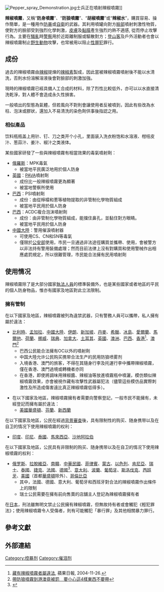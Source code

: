 {{refimprove|time=2016-01-10}}
[[File:Pepper_spray_Demonstration.jpg|thumb]]士兵正在噴射辣椒噴霧]]

'''辣椒噴霧'''，又稱“'''防身噴霧'''”、“'''防狼噴霧'''”、“'''胡椒噴霧'''”或“'''辣椒水'''”，購買容易、操作簡單，是一種用作[[防暴|防暴]]或[[自衛|自衛]]的武器。其利用噴罐向對方[[臉|臉部]]噴射刺激性物質，使對方的臉部受到強烈化學刺激，[[皮膚|皮膚]]及[[黏膜|黏膜]]產生強烈灼熱不適感, 從而停止攻擊行為。主要在[[骚乱|騷亂]]時[[警察|警察]]用於近距離制服或驅散對方；[[登山客|登山客]]及戶外活動者也會以辣椒噴霧制止[[野生动物|野生動物]]攻擊，也常被用以阻止[[性罪犯|性罪犯]]罪行。

== 成份 ==
過去的辣椒噴霧由[[辣椒|辣椒]]提煉的[[辣椒素|辣椒素]]製成，因此當被辣椒噴霧噴射後不能以水清洗，否則水份溶解溶液後會對臉部的刺激加強。{{citation needed span|text=若辣椒噴霧入了眼，更可能對[[角膜|角膜]]構成永久損害。}}

現時的辣椒噴霧已經具備人工合成的材料，除了烈性比較低外，亦可以以水直接清洗乾淨，對人體不會造成永久性損害。

一般噴出的型態為氣體，但若風向不對則會讓使用者反被噴到，因此有些改為水柱、泡沫或膠狀，還加入不易清洗的染色劑供事後指認之用。

===相似產品===
饮料瓶瓶盖上用针、钉、刀之类开个小孔，里面装入洗衣粉饱和水溶液、柑桔皮汁、葱蒜汁、姜汁、椒汁之类液体。

某些國家研發了一些與辣椒噴霧有相當效果的毒氣噴射劑：

* [[俄羅斯|俄羅斯]]：MPK毒氣 
** 被當地平民廣泛地用於個人防身
* [[英國|英國]]：[[PAVA|PAVA]]噴射劑
** 成份比一般辣椒噴霧更為顯著
** 被當地警察所使用
* [[巴西|巴西]]：PSI噴射劑
** 成份：由從檸檬和蔥等植物提取的非管制化學物質組成
** 被當地平民用於個人防身
* [[巴西|巴西]]：ACDC複合泡沫噴射劑
** 成份：由非管制化學物質組成，能擋住鼻孔，並黏住對方眼睛。
** 被當地平民用於個人防身
* [[中國大陸|中國大陸]]：警用催淚噴射器
** 可使用CS、CN和SN等毒氣
** 僅限於[[中华人民共和国公安部|公安部]]使用，市民一旦通過非法途徑購買並攜帶、使用，會被警方以非法持有警用裝備處理；然而目前法律上沒有對購買和使用警械作出相應處罰規定，所以很難管理，市民能合法擁有民用噴射劑

==使用情况==
辣椒噴霧除了是大部分國家[[執法人員|執法人員]]的標準裝備外，也是某些國家或者地區的平民的個人防身物品，惟亦有國家及地區對此立法限制。

=== 擁有管制 ===
在以下國家及地區，辣椒噴霧被列為違禁武器，只有警務人員可以攜帶，私人擁有屬於違法：
* [[比利時|比利時]]、[[孟加拉|孟加拉]]、[[中國大陸|中國大陸]]、[[伊朗|伊朗]]、[[新加坡|新加坡]]、[[丹麥|丹麥]]、[[希臘|希臘]]、[[冰島|冰島]]、[[愛爾蘭|愛爾蘭]]、[[馬爾他|馬爾他]]、[[荷蘭|荷蘭]]、[[挪威|挪威]]、[[瑞典|瑞典]]、[[加拿大|加拿大]]、[[土耳其|土耳其]]、[[英國|英國]]、[[澳洲|澳洲]]、[[巴西|巴西]]、[[香港|香港]]<ref>[http://hk.apple.nextmedia.com/news/art/20041126/4467617 藏有辣椒噴霧者屬違法], 蘋果日報, 2004-11-26. </ref>、[[澳門|澳門]]<ref>[http://www.appledaily.com.tw/realtimenews/article/new/20170324/1083602/ 帶防狼噴霧到港澳竟被罰　要小心這4樣東西不要帶]</ref>
** 巴西公民能合法擁有OC以外的噴射劑
** 中国大陸允许公民购买携带合法生产的民用防狼喷雾剂
** 入境香港、澳門的旅客，不得在其隨身行李及托運行李中攜帶辣椒噴霧，僅在香港、澳門過境或轉機者亦同
** 在香港，即使將調味用辣椒醬、辣椒油等放進噴霧瓶中噴灑，模仿類似辣椒噴霧效果，亦會被視作藏有攻擊性武器屬犯法（儘管這些模仿品實際刺激性及所造成傷害遠比真正辣椒噴霧低得多）。

*  在以下國家及地區，辣椒噴霧擁有者需要向警察登記，一般市民不能擁有，未經登記而擁有屬於違法：
** [[美國|美國]][[華盛頓哥倫比亞特區|華盛頓]]、[[芬蘭|芬蘭]]、[[新西蘭|新西蘭]]

在以下國家及地區，公民在經過[[背景審查|背景審查]]後，具有限制性的购买、随身携带以及在自卫的情况下使用辣椒噴霧的权利：
* [[印度|印度]]、[[印尼|印尼]]、[[泰國|泰國]]、[[馬來西亞|馬來西亞]]、[[沙地阿拉伯|沙地阿拉伯]]

在以下國家及地區，公民具有非限制的购买、随身携带以及在自卫的情况下使用辣椒噴霧的权利：
* [[俄罗斯|俄罗斯]]、[[拉脫維亞|拉脫維亞]]、[[南韓|南韓]]、[[中華民國|中華民國]]、[[菲律賓|菲律賓]]、[[蒙古国|蒙古]]、[[以色列|以色列]]、[[肯尼亞|肯尼亞]]、[[瑞士|瑞士]]、[[泰國|泰國]]、[[捷克|捷克]]、[[法國|法國]]、[[德國|德國]]<ref>{{Cite news |url=http://www.dw.com/zh/%E5%BE%B7%E5%9B%BD%E9%98%B2%E8%BA%AB%E6%AD%A6%E5%99%A8%E9%94%80%E9%87%8F%E7%8B%82%E6%B6%A8/a-18967342 |title=德国防身武器销量狂涨 |publisher=德國之聲 |date=2016-01-08}}</ref>、[[意大利|意大利]]、[[波蘭|波蘭]]、[[葡萄牙|葡萄牙]]、[[斯洛伐克|斯洛伐克]]、[[西班牙|西班牙]]、[[美國|美國]]（首都[[華盛頓哥倫比亞特區|華盛頓]]除外）、[[哥倫比亞|哥倫比亞]]
** 其中，法國、德國、意大利、葡萄牙和西班牙對合法的辣椒噴霧作出條件上的限制
** 瑞士公民需要在擁有前向售賣的店舖主人登記為辣椒噴霧擁有者

在[[日本|日本]]，刑法雖無明文禁止公民擁有辣椒噴霧，但無故持有者或會觸犯《輕犯罪法》；使用辣椒噴霧令人受傷者，則有可能觸犯「暴行罪」及其他相關暴力罪行。

== 參考文獻 ==
{{reflist}}

== 外部連結 ==
{{化學武器}}

[[Category:控暴剂|Category:控暴剂]]
[[Category:催泪剂|Category:催泪剂]]